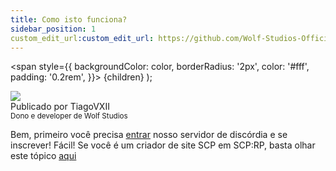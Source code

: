 ```yaml
---
title: Como isto funciona?
sidebar_position: 1
custom_edit_url:custom_edit_url: https://github.com/Wolf-Studios-Official/Wolf-Studio-Website/tree/main/i18n/pt-BR/docusaurus-plugin-content-docs/current
---
```

  <span
    style={{
      backgroundColor: color,
      borderRadius: '2px',
      color: '#fff',
      padding: '0.2rem',
    }}>
    {children}
  </span>
);

<div class="avatar">
  <img
    className="avatar__photo avatar_photo--xl"
    src="https://avatars.githubusercontent.com/u/93576144?v=4" />
  <div class="avatar_intro">
    <div class="avatar__name">Publicado por TiagoVXII</div>
    <small class="avatar_subtitle">
            Dono e developer de Wolf Studios
    </small>
  </div>
</div>

Bem, primeiro você precisa [entrar](https://discord.gg/yc27sP6cm6) nosso servidor de discórdia e se inscrever! Fácil! Se você é um criador de site <Highlight color="#1877F2">SCP</Highlight> em SCP:RP, basta olhar este tópico [aqui](https://discord.com/channels/1050232152815571055/1075012719884910623)

